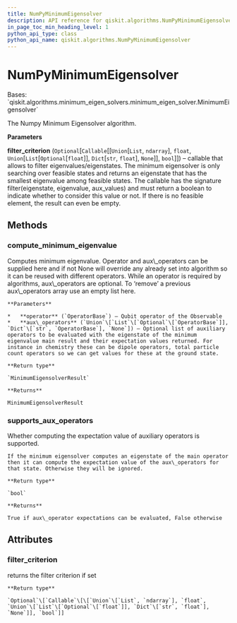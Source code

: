 ```yaml
---
title: NumPyMinimumEigensolver
description: API reference for qiskit.algorithms.NumPyMinimumEigensolver
in_page_toc_min_heading_level: 1
python_api_type: class
python_api_name: qiskit.algorithms.NumPyMinimumEigensolver
---
```


# NumPyMinimumEigensolver

<Class id="qiskit.algorithms.NumPyMinimumEigensolver" github="https://github.com/qiskit/qiskit/tree/stable/0.19/qiskit/algorithms/minimum_eigen_solvers/numpy_minimum_eigen_solver.py" signature="NumPyMinimumEigensolver(filter_criterion=None)">
  Bases: `qiskit.algorithms.minimum_eigen_solvers.minimum_eigen_solver.MinimumEigensolver`

  The Numpy Minimum Eigensolver algorithm.

  **Parameters**

  **filter\_criterion** (`Optional`\[`Callable`\[\[`Union`\[`List`, `ndarray`], `float`, `Union`\[`List`\[`Optional`\[`float`]], `Dict`\[`str`, `float`], `None`]], `bool`]]) – callable that allows to filter eigenvalues/eigenstates. The minimum eigensolver is only searching over feasible states and returns an eigenstate that has the smallest eigenvalue among feasible states. The callable has the signature filter(eigenstate, eigenvalue, aux\_values) and must return a boolean to indicate whether to consider this value or not. If there is no feasible element, the result can even be empty.

  ## Methods

  ### compute\_minimum\_eigenvalue

  <Function id="qiskit.algorithms.NumPyMinimumEigensolver.compute_minimum_eigenvalue" name="compute_minimum_eigenvalue" signature="NumPyMinimumEigensolver.compute_minimum_eigenvalue(operator, aux_operators=None)">
    Computes minimum eigenvalue. Operator and aux\_operators can be supplied here and if not None will override any already set into algorithm so it can be reused with different operators. While an operator is required by algorithms, aux\_operators are optional. To ‘remove’ a previous aux\_operators array use an empty list here.

    **Parameters**

    *   **operator** (`OperatorBase`) – Qubit operator of the Observable
    *   **aux\_operators** (`Union`\[`List`\[`Optional`\[`OperatorBase`]], `Dict`\[`str`, `OperatorBase`], `None`]) – Optional list of auxiliary operators to be evaluated with the eigenstate of the minimum eigenvalue main result and their expectation values returned. For instance in chemistry these can be dipole operators, total particle count operators so we can get values for these at the ground state.

    **Return type**

    `MinimumEigensolverResult`

    **Returns**

    MinimumEigensolverResult
  </Function>

  ### supports\_aux\_operators

  <Function id="qiskit.algorithms.NumPyMinimumEigensolver.supports_aux_operators" name="supports_aux_operators" signature="classmethod NumPyMinimumEigensolver.supports_aux_operators()">
    Whether computing the expectation value of auxiliary operators is supported.

    If the minimum eigensolver computes an eigenstate of the main operator then it can compute the expectation value of the aux\_operators for that state. Otherwise they will be ignored.

    **Return type**

    `bool`

    **Returns**

    True if aux\_operator expectations can be evaluated, False otherwise
  </Function>

  ## Attributes

  ### filter\_criterion

  <Attribute id="qiskit.algorithms.NumPyMinimumEigensolver.filter_criterion" name="filter_criterion">
    returns the filter criterion if set

    **Return type**

    `Optional`\[`Callable`\[\[`Union`\[`List`, `ndarray`], `float`, `Union`\[`List`\[`Optional`\[`float`]], `Dict`\[`str`, `float`], `None`]], `bool`]]
  </Attribute>
</Class>

